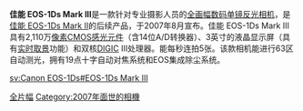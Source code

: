 {{noteTA
|1=zh-hans:数码单镜反光相机;zh-hk:數碼單鏡反光相機;zh-tw:數位單眼相機;
|d1=台灣→數位單眼相機;香港→數碼單鏡反光相機;大陆→数码单镜反光相机；
}}
{{Infobox_Digicam |
  model   = [[佳能EOS系列|佳能EOS系列]] 1Ds Mark III |
  image = [[Image:EOS_1Ds_Mark_III_img_0828.jpg|300px]] |
  kind   = [[数码单镜反光相机|数码单镜反光相机]] |
  sensor   = 36 mm × 24 mm [[CMOS|CMOS]]|
  res = 5,616 × 3,744 (21.1 million) |
  lens = 可更换（[[佳能EF接环镜头列表|佳能EF接环镜头]]）|<blockquote>

  viewfinder = 光学取景器|
  storage = [[CompactFlash|CompactFlash]]（Type I或Type II）和[[Secure_Digital|Secure Digital]] |
  shutter =  电子控制焦平面快门 |
  shutterRange = 1/8000至30秒（1/3步长增幅）、B门、X-sync at 1/250 sec.|
  metering =  45点（19高清十字自动对焦点和26辅助自动对焦点）|
  mmode = 63区评价测光、局部测光、点测光、中央重点平均测光|
  farea = 45自动对焦点|
  fmode = 单次对焦、人工智能自动对焦、手动|
  cont =  约5.0 幅/秒|
  speedRange = 100–1600 in 1/3 stops, plus 50, 3200 as option|
  rearLCD = 3.0英寸, 230,000像素 |
  weight = 1205克（仅机身）|
  battery = 锂电池 |
  msrp = $6999.00 |
  madeIn = {{flagcountry|Japan}}|
}}

'''佳能 EOS-1Ds Mark III'''是一款针对专业摄影人员的[[全画幅|全画幅]][[数码单镜反光相机|数码单镜反光相机]]，是[[佳能_EOS-1Ds_Mark_II|佳能 EOS-1Ds Mark II]]的后续产品，于2007年8月宣布。佳能 EOS-1Ds Mark III具有2,110万[[像素|像素]][[CMOS|CMOS]][[感光元件|感光元件]]（含14位A/D转换器）、3英寸的液晶显示屏（具有[[实时取景|实时取景]]功能）和双核[[DIGIC|DIGIC]] III处理器。能每秒连拍5张。该款相机能进行63区自动测光，拥有19点十字自动对焦系统和EOS集成除尘系统。

{{Canon DSLR cameras}}

[[Category:佳能數位單眼相機|全片幅]]
[[Category:2007年面世的相機|Category:2007年面世的相機]]

[[sv:Canon_EOS-1Ds#EOS-1Ds_Mark_III|sv:Canon EOS-1Ds#EOS-1Ds Mark III]]